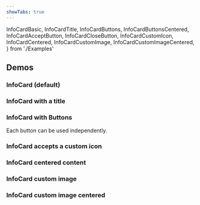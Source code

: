 ```yaml
---
showTabs: true
---
```


  InfoCardBasic,
  InfoCardTitle,
  InfoCardButtons,
  InfoCardButtonsCentered,
  InfoCardAcceptButton,
  InfoCardCloseButton,
  InfoCardCustomIcon,
  InfoCardCentered,
  InfoCardCustomImage,
  InfoCardCustomImageCentered,
} from './Examples'

## Demos

### InfoCard (default)

<InfoCardBasic />

### InfoCard with a title

<InfoCardTitle />

### InfoCard with Buttons

<InfoCardButtons />

<InfoCardButtonsCentered />

Each button can be used independently.

<InfoCardAcceptButton />

<InfoCardCloseButton />

### InfoCard accepts a custom icon

<InfoCardCustomIcon />

### InfoCard centered content

<InfoCardCentered />

### InfoCard custom image

<InfoCardCustomImage />

### InfoCard custom image centered

<InfoCardCustomImageCentered />

